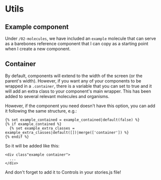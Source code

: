 
<Meta title="Base/03-Utils" />

# Utils

## Example component
Under `/02-molecules`, we have included an `example` molecule that can serve as a barebones reference component
that I can copy as a starting point when I create a new component.


## Container
By default, components will extend to the width of the screen (or the parent's width).
However, if you want any of your components to be wrapped in a `.container`,
there is a variable that you can set to true and it will add an extra class to your component's main wrapper.
This has been added to several relevant molecules and organisms.

However, if the component you need doesn't have this option, you can add it following the same structure, e.g.:
```
{% set example_contained = example_contained|default(false) %}
{% if example_contained %}
  {% set example_extra_classes = example_extra_classes|default([])|merge(['container']) %}
{% endif %}
```

So it will be added like this:
```
<div class"example container">
  ...
</div>
```

And don't forget to add it to Controls in your stories.js file!
